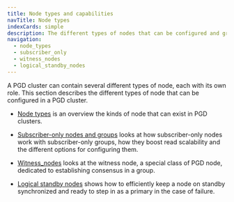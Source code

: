 ```yaml
---
title: Node types and capabilities
navTitle: Node types
indexCards: simple
description: The different types of nodes that can be configured and grouped in a PGD cluster
navigation:
  - node_types
  - subscriber_only
  - witness_nodes
  - logical_standby_nodes
---
```


A PGD cluster can contain several different types of node, each with its own role. This section describes the different types of node that can be configured in a PGD cluster.

* [Node types](node_types) is an overview the kinds of node that can exist in PGD clusters.

* [Subscriber-only nodes and groups](subscriber_only) looks at how subscriber-only nodes work with subscriber-only groups, how they boost read scalability and the different options for configuring them.

* [Witness_nodes](witness_nodes) looks at the witness node, a special class of PGD node, dedicated to establishing consensus in a group.

* [Logical standby nodes](logical_standby_nodes) shows how to efficiently keep a node on standby synchronized and ready to step in as a primary in the case of failure.

